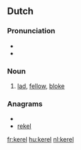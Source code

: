 ==Dutch==

===Pronunciation===
*{{audio|Nl-kerel.ogg|audio}}
*{{hyphenation|ke|rel}}

===Noun===
{{nl-noun|g=m|kerels|kereltje}}
# [[lad]], [[fellow]], [[bloke]]

===Anagrams===
* {{alphagram|eeklr}}
* [[rekel]]

[[fr:kerel]]
[[hu:kerel]]
[[nl:kerel]]
